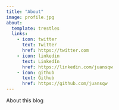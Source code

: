 ```yaml
---
title: "About"
image: profile.jpg
about:
  template: trestles
  links:
    - icon: twitter
      text: Twitter
      href: https://twitter.com
    - icon: linkedin
      text: LinkedIn
      href: https://linkedin.com/juansqw
    - icon: github
      text: Github
      href: https://github.com/juansqw
---
```


About this blog
